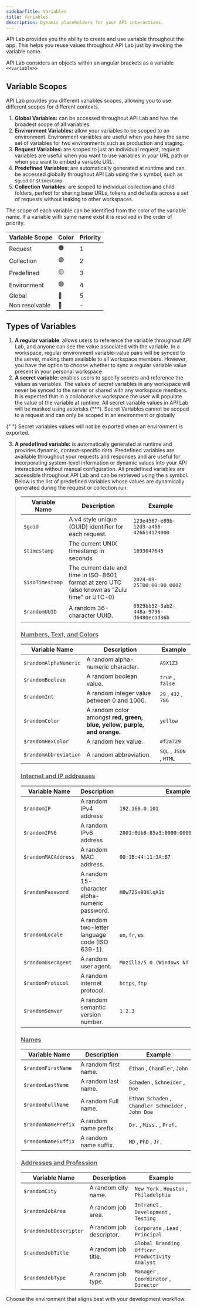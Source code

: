 ```yaml
---
sidebarTitle: Variables
title: Variables
description: Dynamic placeholders for your API interactions.
---
```


API Lab provides you the ability to create and use variable throughout the app. This helps you reuse values throughout API Lab just by invoking the variable name.

API Lab considers an objects within an angular brackets as a variable `<<variable>>`

## Variable Scopes

API Lab provides you different variables scopes, allowing you to use different scopes for different contexts.

1. **Global Variables:** can be accessed throughout API Lab and has the broadest scope of all variables.
2. **Environment Variables:** allow your variables to be scoped to an environment. Environment variables are useful when you have the same set of variables for two environments such as production and staging.
3. **Request Variables:** are scoped to just an individual request, request variables are useful when you want to use variables in your URL path or when you want to embed a variable URL.
4. **Predefined Variables:** are automatically generated at runtime and can be accessed globally throughout API Lab using the `$` symbol, such as `$guid` or `$timestamp`.
5. **Collection Variables:** are scoped to individual collection and child folders, perfect for sharing base URLs, tokens and defaults across a set of requests without leaking to other workspaces.

The scope of each variable can be identified from the color of the variable name. If a variable with same name exist it is resolved in the order of priority.

| Variable Scope | Color | Priority |
| -------------- | ----- | -------- |
| Request        | 🟠    | 1        |
| Collection     | 🟣    | 2        |
| Predefined     | 🟡    | 3        |
| Environment    | 🟢    | 4        |
| Global         | 🔵    | 5        |
| Non resolvable | 🔴    | -        |

## Types of Variables

1. **A regular variable**: allows users to reference the variable throughout API Lab, and anyone can see the value associated with the variable.
   In a workspace, regular environment variable-value pairs will be synced to the server, making them available to all workspace members.
   However, you have the option to choose whether to sync a regular variable value present in your personal workspace
2. **A secret variable:** enables users to specify secrets and reference the values as variables. The values of secret variables in any workspace will never be synced to the server or shared with any workspace members.
   It is expected that in a collaborative workspace the user will populate the value of the variable at runtime.
   All secret variable values in API Lab will be masked using asterisks (\*\*\*). Secret Variables cannot be scoped to a request and can only be scoped in an environment or globally

<Note>
  {" "}
  Secret variables values will not be exported when an environment is exported.
</Note>

3. **A predefined variable:** is automatically generated at runtime and provides dynamic, context-specific data. Predefined variables are available throughout your requests and responses and are useful for incorporating system-level information or dynamic values into your API interactions without manual configuration.
   All predefined variables are accessible throughout API Lab and can be retrieved using the `$` symbol. Below is the list of predefined variables whose values are dynamically generated during the request or collection run:

> | **Variable Name** | **Description**                                                                               | **Example**                            |
> | ----------------- | --------------------------------------------------------------------------------------------- | -------------------------------------- |
> | `$guid`           | A v4 style unique (GUID) identifier for each request.                                         | `123e4567-e89b-12d3-a456-426614174000` |
> | `$timestamp`      | The current UNIX timestamp in seconds                                                         | `1693047645`                           |
> | `$isoTimestamp`   | The current date and time in ISO-8601 format at zero UTC (also known as "Zulu time" or UTC-0) | `2024-09-25T00:00:00.000Z`             |
> | `$randomUUID`     | A random 36-character UUID.                                                                   | `6929bb52-3ab2-448a-9796-d6480ecad36b` |
>
> ### <ins>Numbers, Text, and Colors</ins>
>
> | **Variable Name**     | **Description**                                                          | **Example**             |
> | --------------------- | ------------------------------------------------------------------------ | ----------------------- |
> | `$randomAlphaNumeric` | A random alpha-numeric character.                                        | `A9X1Z3`                |
> | `$randomBoolean`      | A random boolean value.                                                  | `true` , `false`        |
> | `$randomInt`          | A random integer value between 0 and 1000.                               | `29` , `432` , `786`    |
> | `$randomColor`        | A random color amongst **red, green, blue, yellow, purple, and orange.** | `yellow`                |
> | `$randomHexColor`     | A random hex value.                                                      | `#f2a729`               |
> | `$randomAbbreviation` | A random abbreviation.                                                   | `SQL` , `JSON` , `HTML` |
>
> ### <ins>Internet and IP addresses</ins>
>
> | **Variable Name**   | **Description**                                | **Example**                               |
> | ------------------- | ---------------------------------------------- | ----------------------------------------- |
> | `$randomIP`         | A random IPv4 address                          | `192.168.0.101`                           |
> | `$randomIPV6`       | A random IPv6 address                          | `2001:0db8:85a3:0000:0000:8a2e:0370:7334` |
> | `$randomMACAddress` | A random MAC address.                          | `00:1B:44:11:3A:B7`                       |
> | `$randomPassword`   | A random 15-character alpha-numeric password.  | `H8w72Sx93KlqA1b`                         |
> | `$randomLocale`     | A random two-letter language code (ISO 639-1). | `en`, `fr`, `es`                          |
> | `$randomUserAgent`  | A random user agent.                           | `Mozilla/5.0 (Windows NT 10.0; Win64)`    |
> | `$randomProtocol`   | A random internet protocol.                    | `https`, `ftp`                            |
> | `$randomSemver`     | A random semantic version number.              | `1.2.3`                                   |
>
> ### <ins>Names</ins>
>
> | **Variable Name**   | **Description**       | **Example**                                         |
> | ------------------- | --------------------- | --------------------------------------------------- |
> | `$randomFirstName`  | A random first name.  | `Ethan` , `Chandler`, `John`                        |
> | `$randomLastName`   | A random last name.   | `Schaden` , `Schneider` , `Doe`                     |
> | `$randomFullName`   | A random Full name.   | `Ethan Schaden` , `Chandler Schneider` , `John Doe` |
> | `$randomNamePrefix` | A random name prefix. | `Dr.` , `Miss.` , `Prof.`                           |
> | `$randomNameSuffix` | A random name suffix. | `MD` , `PhD` , `Jr.`                                |
>
> ### <ins>Addresses and Profession</ins>
>
> | **Variable Name**      | **Description**          | **Example**                                        |
> | ---------------------- | ------------------------ | -------------------------------------------------- |
> | `$randomCity`          | A random city name.      | `New York` , `Houston` , `Philadelphia`            |
> | `$randomJobArea`       | A random job area.       | `Intranet` , `Development` , `Testing`             |
> | `$randomJobDescriptor` | A random job descriptor. | `Corporate` , `Lead` , `Principal`                 |
> | `$randomJobTitle`      | A random job title.      | `Global Branding Officer` , `Productivity Analyst` |
> | `$randomJobType`       | A random job type.       | `Manager` , `Coordinator` , `Director`             |

<CardGroup cols={1}>
  <Card
    title="Environments"
    iconType="light"
    icon="circle-arrow-right"
    href="/documentation/features/environments"
  >
    Choose the environment that aligns best with your development workflow.
  </Card>
</CardGroup>
